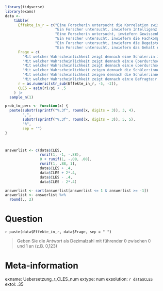 ```r
library(tidyverse)
library(exams)
data <- 
    tibble(
      Effekte_in_r = c("Eine Forscherin untersucht die Korrelation zwischen der Klassengröße (variiert zwischen 21 und 27 Schülerinnen und Schülern) und dem Ergebnis eines Fachwissenstests. Dazu erhebt sie beide Variablen bei N = 18678 Schülerinnen und Schülern in 778 Klassen und erhält ein Pearson's r von .12.",
                       "Ein Forscher untersucht, inwiefern Intelligenz und Gehalt korreliert sind. Dazu erhebt er beide Variablen bei N = 58678 Studierenden und erhält ein Pearson's r von .33.",
                       "Eine Forscherin untersucht, inwiefern Gewissenhaftigkeit und akademische Leistung korreliert sind. Dazu erhebt sie beide Variablen bei N = 678 Studierenden und erhält ein Pearson's r von .43.",
                       "Ein Forscher untersucht, inwiefern die Fachkompetenz einer Lehrkraft mit dem Lernfortschritt der Schülerinnen und Schüler assoziiert ist. Dazu erfasst er beide Variablen bei N = 142 Lehrkräften und deren Schülerinnen und Schüler und erhält ein Pearson's r von .54.",
                       "Ein Forscher untersucht, inwiefern die Begeisterung für den pädagogischen Beruf mit dem Lernfortschritt der Schülerinnen und Schüler assoziiert ist. Dazu erhebt er beide Variablen bei N = 568 Studierenden und erhält ein Pearson's r von .31.",
                       "Ein Forscher untersucht, inwiefern das Gehalt der Eltern mit dem Gehalt von Befragten korreliert. Dazu erhebt er beide Variablen bei N = 664 Studierenden und erhält ein Pearson's r von .43."),
      Frage = c(
        "Mit welcher Wahrscheinlichkeit zeigt demnach eine Schüler:in in einer überdurchschnittlich großen Klasse eine überdurchschnittlich starke Leistung?",
        "Mit welcher Wahrscheinlichkeit zeigt demnach ein:e überdurchschnittlich intelligente:r Student:in in eine überdurchschnittlich großes Gehalt?",
        "Mit welcher Wahrscheinlichkeit zeigt demnach ein:e überdurchschnittlich gewissenhafte:r Student:in  eine überdurchschnittlich starke akademische Leistung?",
        "Mit welcher Wahrscheinlichkeit zeigen demnach die Schüler:innen einer überdurchschnittlich fachkompetenten Lehrkraft einen überdurchschnittlichen Lernfortschritt?",
        "Mit welcher Wahrscheinlichkeit zeigen demnach die Schüler:innen einer überdurchschnittlich enthusiastischen Lehrkraft einen überdurchschnittlichen Lernfortschritt?",
        "Mit welcher Wahrscheinlichkeit zeigt demnach ein:e Befragte:r mit überdurchschnittlich verdienenden Eltern ein überdurchschnittliches Gehalt?"),
      r = as.numeric(str_sub(Effekte_in_r, -5, -2)),
      CLES = asin(r)/pi + .5
    ) |> 
  sample_n(1)

prob_to_perc <- function(x) {
  paste(substr(sprintf("%.3f", round(x, digits = 3)), 3, 4),
        ",",
        substr(sprintf("%.3f", round(x, digits = 3)), 5, 5),
        "%",
        sep = "")
}



answerlist <- c(data$CLES,
                runif(1, -1, -.88),
                0 + runif(1, -.08, .08),
                runif(1, .88, 1),
                data$CLES + .4, 
                data$CLES + 2*.4,
                data$CLES - .4, 
                data$CLES - 2*.4)

answerlist <- sort(answerlist[answerlist <= 1 & answerlist >= -1])
answerlist <- answerlist %>% 
  round(., 2)
```

Question
========
`r paste(data$Effekte_in_r, data$Frage, sep = " ")`

> Geben Sie die Antwort als Dezimalzahl mit führender 0 zwischen 0 und 1 an (z.B. 0,123)


Meta-information
================
exname: Uebersetzung_r_CLES_num
extype: num
exsolution: `r data$CLES`
extol: .35